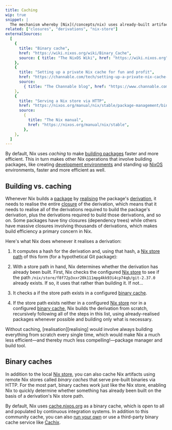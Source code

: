```yaml
---
title: Caching
wip: true
snippet: |
  The mechanism whereby [Nix](/concepts/nix) uses already-built artifacts rather than building some artifacts unnecessarily
related: ["closures", "derivations", "nix-store"]
externalSources:
  [
    {
      title: "Binary cache",
      href: "https://wiki.nixos.org/wiki/Binary_Cache",
      source: { title: "The NixOS Wiki", href: "https://wiki.nixos.org" },
    },
    {
      title: "Setting up a private Nix cache for fun and profit",
      href: "https://channable.com/tech/setting-up-a-private-nix-cache-for-fun-and-profit",
      source:
        { title: "The Channable blog", href: "https://www.channable.com/tech" },
    },
    {
      title: "Serving a Nix store via HTTP",
      href: "https://nixos.org/manual/nix/stable/package-management/binary-cache-substituter",
      source:
        {
          title: "The Nix manual",
          href: "https://nixos.org/manual/nix/stable",
        },
    },
  ]
---
```


By default, Nix uses _caching_ to make [building packages][packages] faster and more efficient.
This in turn makes other Nix operations that involve building packages, like creating [development environments][dev] and standing up [NixOS] environments, faster and more efficient as well.

## Building vs. caching

Whenever Nix builds a [package][packages] by [realising] the package's [derivation], it needs to realise the entire [closure] of the derivation, which means that it needs to realise all of the derivations required to build the package's derivation, plus the derivations required to build those derivations, and so on.
Some packages have tiny closures (dependency trees) while others have massive closures involving thousands of derivations, which makes build efficiency a primary concern in Nix.

Here's what Nix does whenever it realises a derivation:

1. It computes a hash for the derivation and, using that hash, a [Nix store path][store-paths] of this form (for a hypothetical Git package):

   <NixStorePath pkg="git-2.37.0" hash="f8f72p3xxr20k111mpg4kk93i4cp74qb" />

1. With a store path in hand, Nix determines whether the derivation has already been built.
   First, Nix checks the configured [Nix store][store] to see if the path `/nix/store/f8f72p3xxr20k111mpg4kk93i4cp74qb/git-2.37.0` already exists.
   If so, it uses that rather than building it.
   If not...

1. It checks a if the store path exists in a configured [binary cache](#binary-caches).

1. If the store path exists neither in a configured [Nix store][store] nor in a configured [binary cache](#binary-caches), Nix builds the derivation from scratch, recursively following all of the steps in this list, using already-realised packages whenever possible and building only what is necessary.

<Admonition success title="Nix without caching">
  Without caching, [realisation][realising] would involve always building
  everything from scratch every single time, which would make Nix a much less
  efficient&mdash;and thereby much less compelling!&mdash;package manager and
  build tool.
</Admonition>

## Binary caches

In addition to the local [Nix store][store], you can also cache Nix artifacts using remote Nix stores called _binary caches_ that serve pre-built binaries via HTTP.
For the most part, binary caches work just like the Nix store, enabling Nix to quickly determine whether something has already been built on the basis of a derivation's Nix store path.

By default, Nix uses [cache.nixos.org][cache] as a binary cache, which is open to all and populated by continuous integration systems.
In addition to this community cache, you can also [run your own][run] or use a third-party binary cache service like [Cachix].

[binary-cache]: https://nixos.org/manual/nix/stable/package-management/binary-cache-substituter
[cache]: http://cache.nixos.org
[cachix]: https://www.cachix.org
[closure]: /concepts/closures
[derivation]: /concepts/derivations
[dev]: /concepts/dev-env
[nixos]: /concepts/nixos
[packages]: /concepts/packages
[realising]: /concepts/realisation
[run]: https://wiki.nixos.org/wiki/Binary_Cache
[store]: /concepts/nix-store
[store-paths]: /concepts/nix-store#store-paths
